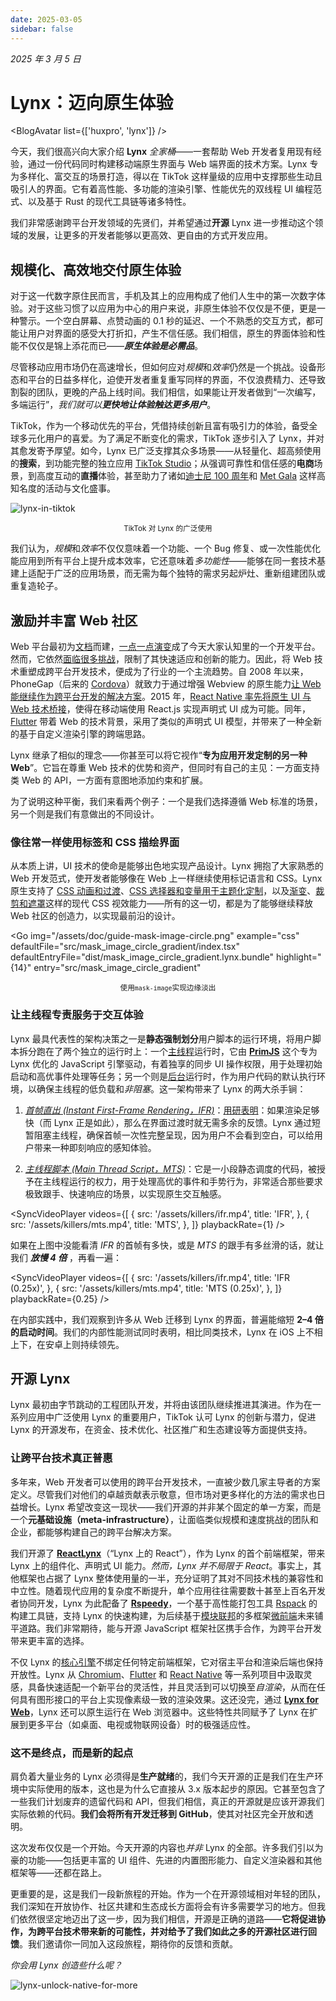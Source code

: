 ```yaml
---
date: 2025-03-05
sidebar: false
---
```



_2025 年 3 月 5 日_

# Lynx：迈向原生体验

<BlogAvatar list={['huxpro', 'lynx']} />

今天，我们很高兴向大家介绍 **Lynx** _全家桶_——一套帮助 Web 开发者复用现有经验，通过一份代码同时构建移动端原生界面与 Web 端界面的技术方案。Lynx 专为多样化、富交互的场景打造，得以在 TikTok 这样量级的应用中支撑那些生动且吸引人的界面。它有着高性能、多功能的渲染引擎、性能优先的双线程 UI 编程范式、以及基于 Rust 的现代工具链等诸多特性。

我们非常感谢跨平台开发领域的先贤们，并希望通过**开源** Lynx 进一步推动这个领域的发展，让更多的开发者能够以更高效、更自由的方式开发应用。

## 规模化、高效地交付原生体验

对于这一代数字原住民而言，手机及其上的应用构成了他们人生中的第一次数字体验。对于这些习惯了以应用为中心的用户来说，非原生体验不仅仅是不便，更是一种警示。一个空白屏幕、点赞动画的 0.1 秒的延迟、一个不熟悉的交互方式，都可能让用户对界面的感受大打折扣，产生不信任感。我们相信，原生的界面体验和性能不仅仅是锦上添花而已——**_原生体验是必需品_**。

尽管移动应用市场仍在高速增长，但如何应对*规模*和*效率*仍然是一个挑战。设备形态和平台的日益多样化，迫使开发者重复重写同样的界面，不仅浪费精力、还导致割裂的团队，更晚的产品上线时间。我们相信，如果能让开发者做到“一次编写，多端运行”，_我们就可以**更快地让体验触达更多用户**_。

TikTok，作为一个移动优先的平台，凭借持续创新且富有吸引力的体验，备受全球多元化用户的喜爱。为了满足不断变化的需求，TikTok 逐步引入了 Lynx，并对其愈发寄予厚望。如今，Lynx 已广泛支撑其众多场景——从轻量化、超高频使用的**搜索**，到功能完整的独立应用 [TikTok Studio](https://support.tiktok.com/en/using-tiktok/creating-videos/tiktok-studio)；从强调可靠性和信任感的**电商**场景，到高度互动的**直播**体验，甚至助力了诸如[迪士尼 100 周年](https://newsroom.tiktok.com/en-us/disney-100)和 [Met Gala](https://newsroom.tiktok.com/en-us/tiktok-goes-to-the-met-gala) 这样高知名度的活动与文化盛事。

![lynx-in-tiktok](/assets/blog/lynx-in-tiktok.jpg)

<center>
  <span>
    <small>TikTok 对 Lynx 的广泛使用</small>
  </span>
</center>

我们认为，*规模*和*效率*不仅仅意味着一个功能、一个 Bug 修复、或一次性能优化能应用到所有平台上提升成本效率，它还意味着*多功能性*——能够在同一套技术基建上适配于广泛的应用场景，而无需为每个独特的需求另起炉灶、重新组建团队或重复造轮子。

## 激励并丰富 Web 社区

Web 平台最初为[文档](https://www.w3.org/People/Berners-Lee/WorldWideWeb.html)而建，[一点一点](https://extensiblewebmanifesto.org/#signatories)[演变](https://infrequently.org/2015/06/progressive-apps-escaping-tabs-without-losing-our-soul/)成了今天大家认知里的一个开发平台。然而，它依然[面临很多挑战](https://infrequently.org/2020/06/platform-adjacency-theory/)，限制了其快速适应和创新的能力。因此，将 Web 技术重塑成跨平台开发技术，便成为了行业的一个主流趋势。自 2008 年以来，PhoneGap（后来的 [Cordova](https://cordova.apache.org/)）就致力于通过增强 Webview 的原生能力[让 Web 能继续作为跨平台开发的解决方案](https://web.archive.org/web/20161210233245/http://phonegap.com/blog/2012/05/09/phonegap-beliefs-goals-and-philosophy/)。2015 年，[React Native 率先将原生 UI 与 Web 技术桥接](https://reactnative.dev/blog/2015/03/26/react-native-bringing-modern-web-techniques-to-mobile)，使得在移动端使用 React.js 实现声明式 UI 成为可能。同年，[Flutter](https://developers.googleblog.com/en/flutter-10-googles-portable-ui-toolkit/) 带着 Web 的技术背景，采用了类似的声明式 UI 模型，并带来了一种全新的基于自定义渲染引擎的跨端思路。

Lynx 继承了相似的理念——你甚至可以将它视作“**专为应用开发定制的另一种 Web**”。它旨在尊重 Web 技术的优势和资产，但同时有自己的主见：一方面支持类 Web 的 API，一方面有意图地添加约束和扩展。

为了说明这种平衡，我们来看两个例子：一个是我们选择遵循 Web 标准的场景，另一个则是我们有意做出的不同设计。

### 像往常一样使用标签和 CSS 描绘界面

从本质上讲，UI 技术的使命是能够出色地实现产品设计。Lynx 拥抱了大家熟悉的 Web 开发范式，使开发者能够像在 Web 上一样继续使用标记语言和 CSS。Lynx 原生支持了 [CSS 动画和过渡](/guide/styling/animation.html)、[CSS 选择器和变量用于主题化定制](/guide/styling/custom-theming.html)，以及[渐变](/guide/styling/appearance.html#gradient)、[裁剪和遮罩](/guide/styling/appearance.html#clipping-and-masking)这样的现代 CSS 视效能力——所有的这一切，都是为了能够继续释放 Web 社区的创造力，以实现最前沿的设计。

<Go
  img="/assets/doc/guide-mask-image-circle.png"
  example="css"
  defaultFile="src/mask_image_circle_gradient/index.tsx"
  defaultEntryFile="dist/mask_image_circle_gradient.lynx.bundle"
  highlight="{14}"
  entry="src/mask_image_circle_gradient"
></Go>

<center>
  <span>
    <small>
      使用<code>mask-image</code>实现边缘淡出
    </small>
  </span>
</center>

### 让主线程专责服务于交互体验

Lynx 最具代表性的架构决策之一是**静态强制划分**用户脚本的运行环境，将用户脚本拆分跑在了两个独立的运行时上：一个[主线程](guide/spec.html#main-thread-or-lynx-main-thread)运行时，它由 [**PrimJS**](https://github.com/lynx-family/primjs) 这个专为 Lynx 优化的 JavaScript 引擎驱动，有着独享的同步 UI 操作权限，用于处理初始启动和高优事件处理等任务；另一个则是[后台](guide/spec.html#background-thread-aka-off-main-thread)运行时，作为用户代码的默认执行环境，以确保主线程的低负载和*非阻塞*。这一架构带来了 Lynx 的两大杀手锏：

1. [_首帧直出 (Instant First-Frame Rendering，IFR)_](/guide/interaction/ifr.html)：[用研表明](https://www.nngroup.com/articles/response-times-3-important-limits/)：如果渲染足够快（而 Lynx 正是如此），那么在界面过渡时就无需多余的反馈。Lynx 通过短暂阻塞主线程，确保首帧一次性完整呈现，因为用户不会看到空白，可以给用户带来一种即刻响应的感知体验。

1. [_主线程脚本 (Main Thread Script，MTS)_](/react/main-thread-script.html)：它是一小段静态调度的代码，被授予在主线程运行的权力，用于处理高优的事件和手势行为，非常适合那些要求极致跟手、快速响应的场景，以实现原生交互触感。

<SyncVideoPlayer
  videos={[
    {
      src: '/assets/killers/ifr.mp4',
      title: 'IFR',
    },
    {
      src: '/assets/killers/mts.mp4',
      title: 'MTS',
    },
  ]}
  playbackRate={1}
/>

如果在上图中没能看清 _IFR_ 的首帧有多快，或是 _MTS_ 的跟手有多丝滑的话，就让我们
**_放慢 4 倍_**
，再看一遍：

<SyncVideoPlayer
  videos={[
    {
      src: '/assets/killers/ifr.mp4',
      title: 'IFR (0.25x)',
    },
    {
      src: '/assets/killers/mts.mp4',
      title: 'MTS (0.25x)',
    },
  ]}
  playbackRate={0.25}
/>

在内部实践中，我们观察到许多从 Web 迁移到 Lynx 的界面，普遍能缩短 **2–4 倍的启动时间**。我们的内部性能测试同时表明，相比同类技术，Lynx 在 iOS 上不相上下，在安卓上则持续领先。

## 开源 Lynx

Lynx 最初由字节跳动的工程团队开发，并将由该团队继续推进其演进。作为在一系列应用中广泛使用 Lynx 的重要用户，TikTok 认可 Lynx 的创新与潜力，促进 Lynx 的开源发布，在资金、技术优化、社区推广和生态建设等方面提供支持。

### 让跨平台技术真正普惠

多年来，Web 开发者可以使用的跨平台开发技术，一直被少数几家主导者的方案定义。尽管我们对他们的卓越贡献表示敬意，但市场对更多样化的方法的需求也日益增长。Lynx 希望改变这一现状——我们开源的并非某个固定的单一方案，而是一个**元基础设施（meta-infrastructure）**，让面临类似规模和速度挑战的团队和企业，都能够构建自己的跨平台解决方案。

我们开源了 [**ReactLynx**](/react/)（“Lynx 上的 React”），作为 Lynx 的首个前端框架，带来 Lynx 上的组件化、声明式 UI 能力。_然而，Lynx 并不局限于 React_。事实上，其他框架也占据了 Lynx 整体使用量的一半，充分证明了其对不同技术栈的兼容性和中立性。随着现代应用的复杂度不断提升，单个应用往往需要数十甚至上百名开发者协同开发，Lynx 为此配备了 [**Rspeedy**](/rspeedy/)，一个基于高性能打包工具 [Rspack](https://rspack.dev/) 的构建工具链，支持 Lynx 的快速构建，为后续基于[模块联邦](https://module-federation.io/)的多框架[微前端](https://en.wikipedia.org/wiki/Micro_frontend)未来铺平道路。我们非常期待，能与开源 JavaScript 框架社区携手合作，为跨平台开发带来更丰富的选择。

不仅 Lynx 的[核心引擎](https://github.com/lynx-family/lynx)不绑定任何特定前端框架，它对宿主平台和渲染后端也保持开放性。Lynx 从 [Chromium](https://www.chromium.org/chromium-projects/)、[Flutter](https://github.com/flutter) 和 [React Native](https://github.com/facebook/react-native) 等一系列项目中汲取灵感，具备快速适配一个新平台的灵活性，并且灵活到可以切换至*自渲染*，从而在任何具有图形接口的平台上实现像素级一致的渲染效果。这还没完，通过 [**Lynx for Web**](https://github.com/lynx-family/lynx-stack/tree/main/packages/web-platform)，Lynx 还可以原生运行在 Web 浏览器中。这些特性共同赋予了 Lynx 在扩展到更多平台（如桌面、电视或物联网设备）时的极强适应性。

### 这不是终点，而是新的起点

肩负着大量业务的 Lynx 必须得是**生产就绪**的，我们今天开源的正是我们在生产环境中实际使用的版本，这也是为什么它直接从 3.x 版本起步的原因。它甚至包含了一些我们计划废弃的遗留代码和 API，但我们相信，真正的开源就是应该开源我们实际依赖的代码。**我们会将所有开发迁移到 GitHub**，使其对社区完全开放和透明。

这次发布仅仅是一个开始。今天开源的内容也*并非* Lynx 的全部。许多我们引以为豪的功能——包括更丰富的 UI 组件、先进的内置图形能力、自定义渲染器和其他框架等——还都在路上。

更重要的是，这是我们一段新旅程的开始。作为一个在开源领域相对年轻的团队，我们深知在开放协作、社区共建和生态成长方面将会有许多需要学习的地方。但我们依然很坚定地迈出了这一步，因为我们相信，开源是正确的道路——**它将促进协作，为跨平台技术带来新的可能性，并对给予了我们如此之多的开源社区进行回馈**。我们邀请你一同加入这段旅程，期待你的反馈和贡献。

_你会用 Lynx 创造些什么呢？_

![lynx-unlock-native-for-more](/assets/blog/lynx-unlock-native-for-more.png)
